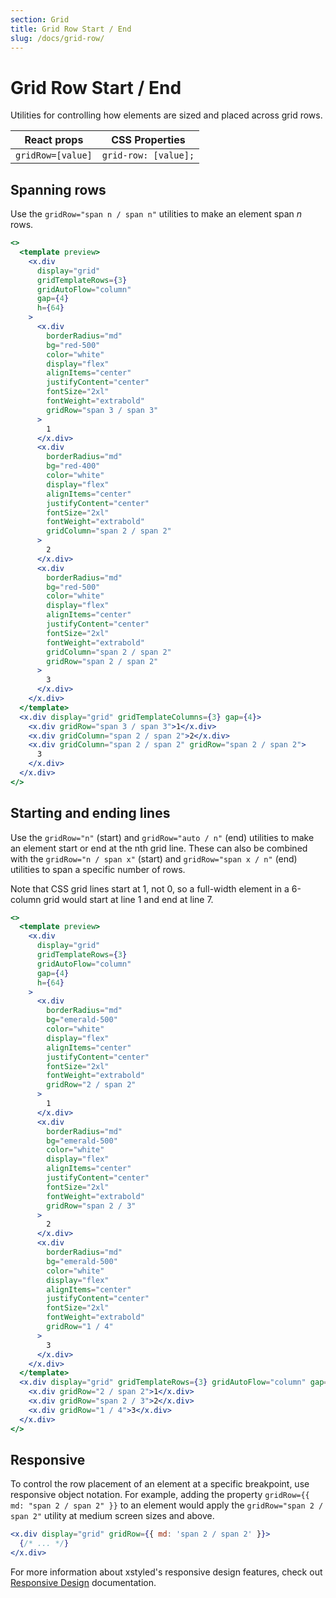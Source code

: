 ```yaml
---
section: Grid
title: Grid Row Start / End
slug: /docs/grid-row/
---
```


# Grid Row Start / End

Utilities for controlling how elements are sized and placed across grid rows.

| React props       | CSS Properties       |
| ----------------- | -------------------- |
| `gridRow=[value]` | `grid-row: [value];` |

## Spanning rows

Use the `gridRow="span n / span n"` utilities to make an element span _n_ rows.

```jsx preview color=red
<>
  <template preview>
    <x.div
      display="grid"
      gridTemplateRows={3}
      gridAutoFlow="column"
      gap={4}
      h={64}
    >
      <x.div
        borderRadius="md"
        bg="red-500"
        color="white"
        display="flex"
        alignItems="center"
        justifyContent="center"
        fontSize="2xl"
        fontWeight="extrabold"
        gridRow="span 3 / span 3"
      >
        1
      </x.div>
      <x.div
        borderRadius="md"
        bg="red-400"
        color="white"
        display="flex"
        alignItems="center"
        justifyContent="center"
        fontSize="2xl"
        fontWeight="extrabold"
        gridColumn="span 2 / span 2"
      >
        2
      </x.div>
      <x.div
        borderRadius="md"
        bg="red-500"
        color="white"
        display="flex"
        alignItems="center"
        justifyContent="center"
        fontSize="2xl"
        fontWeight="extrabold"
        gridColumn="span 2 / span 2"
        gridRow="span 2 / span 2"
      >
        3
      </x.div>
    </x.div>
  </template>
  <x.div display="grid" gridTemplateColumns={3} gap={4}>
    <x.div gridRow="span 3 / span 3">1</x.div>
    <x.div gridColumn="span 2 / span 2">2</x.div>
    <x.div gridColumn="span 2 / span 2" gridRow="span 2 / span 2">
      3
    </x.div>
  </x.div>
</>
```

## Starting and ending lines

Use the `gridRow="n"` (start) and `gridRow="auto / n"` (end) utilities to make an element start or end at the nth grid line. These can also be combined with the `gridRow="n / span x"` (start) and `gridRow="span x / n"` (end) utilities to span a specific number of rows.

Note that CSS grid lines start at 1, not 0, so a full-width element in a 6-column grid would start at line 1 and end at line 7.

```jsx preview color=emerald
<>
  <template preview>
    <x.div
      display="grid"
      gridTemplateRows={3}
      gridAutoFlow="column"
      gap={4}
      h={64}
    >
      <x.div
        borderRadius="md"
        bg="emerald-500"
        color="white"
        display="flex"
        alignItems="center"
        justifyContent="center"
        fontSize="2xl"
        fontWeight="extrabold"
        gridRow="2 / span 2"
      >
        1
      </x.div>
      <x.div
        borderRadius="md"
        bg="emerald-500"
        color="white"
        display="flex"
        alignItems="center"
        justifyContent="center"
        fontSize="2xl"
        fontWeight="extrabold"
        gridRow="span 2 / 3"
      >
        2
      </x.div>
      <x.div
        borderRadius="md"
        bg="emerald-500"
        color="white"
        display="flex"
        alignItems="center"
        justifyContent="center"
        fontSize="2xl"
        fontWeight="extrabold"
        gridRow="1 / 4"
      >
        3
      </x.div>
    </x.div>
  </template>
  <x.div display="grid" gridTemplateRows={3} gridAutoFlow="column" gap={4}>
    <x.div gridRow="2 / span 2">1</x.div>
    <x.div gridRow="span 2 / 3">2</x.div>
    <x.div gridRow="1 / 4">3</x.div>
  </x.div>
</>
```

## Responsive

To control the row placement of an element at a specific breakpoint, use responsive object notation. For example, adding the property `gridRow={{ md: "span 2 / span 2" }}` to an element would apply the `gridRow="span 2 / span 2"` utility at medium screen sizes and above.

```jsx
<x.div display="grid" gridRow={{ md: 'span 2 / span 2' }}>
  {/* ... */}
</x.div>
```

For more information about xstyled's responsive design features, check out [Responsive Design](@TODO-link) documentation.
